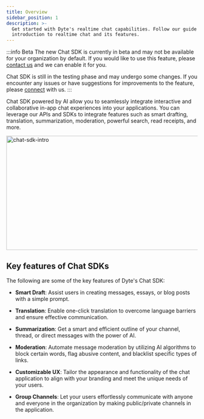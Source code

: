 ```yaml
---
title: Overview
sidebar_position: 1
description: >-
  Get started with Dyte's realtime chat capabilities. Follow our guide for an
  introduction to realtime chat and its features.
---
```


:::info Beta
The new Chat SDK is currently in beta and may not be available for your organization by default. If you would like to use this feature, please [contact us](https://dyte.io/contact) and we can enable it for you.

Chat SDK is still in the testing phase and may undergo some changes. If you encounter any issues or have suggestions for improvements to the feature, please [connect](https://dyte.io/contact) with us.
:::

Chat SDK powered by AI allow you to seamlessly integrate interactive and collaborative in-app chat experiences into your applications. You can leverage our APIs and SDKs to integrate features such as smart drafting, translation, summarization, moderation, powerful search, read receipts, and more.

<img
  src="/static/guides/chat-sdk-intro.png"
  width="600"
  height="300"
  alt="chat-sdk-intro"
  className="chat-sdk-intro"
/>

## Key features of Chat SDKs

The following are some of the key features of Dyte's Chat SDK:

- **Smart Draft**: Assist users in creating messages, essays, or blog posts with a simple prompt.

- **Translation**: Enable one-click translation to overcome language barriers and ensure effective communication.

- **Summarization**: Get a smart and efficient outline of your channel, thread, or direct messages with the power of AI.

- **Moderation**: Automate message moderation by utilizing AI algorithms to block certain words, flag abusive content, and blacklist specific types of links.

- **Customizable UX**: Tailor the appearance and functionality of the chat application to align with your branding and meet the unique needs of your users.

- **Group Channels**: Let your users effortlessly communicate with anyone and everyone in the organization by making public/private channels in the application.

<head>
  <title>Overview Guide</title>
  <meta name="description" content="Get started with Dyte's realtime chat capabilities. Follow our guide for an introduction to realtime chat and its features.">
</head>
